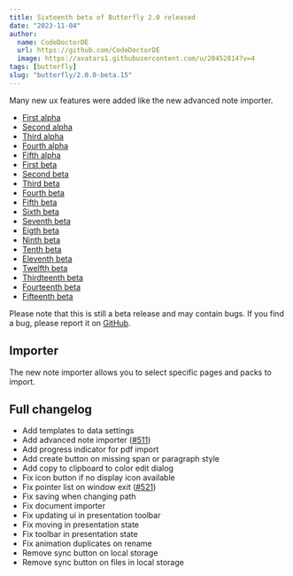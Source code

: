 ```yaml
---
title: Sixteenth beta of Butterfly 2.0 released
date: "2023-11-04"
author:
  name: CodeDoctorDE
  url: https://github.com/CodeDoctorDE
  image: https://avatars1.githubusercontent.com/u/20452814?v=4
tags: [butterfly]
slug: "butterfly/2.0.0-beta.15"
---
```


Many new ux features were added like the new advanced note importer.

- [First alpha](/butterfly/2.0.0-alpha.0)
- [Second alpha](/butterfly/2.0.0-alpha.1)
- [Third alpha](/butterfly/2.0.0-alpha.2)
- [Fourth alpha](/butterfly/2.0.0-alpha.3)
- [Fifth alpha](/butterfly/2.0.0-alpha.4)
- [First beta](/butterfly/2.0.0-beta.0)
- [Second beta](/butterfly/2.0.0-beta.1)
- [Third beta](/butterfly/2.0.0-beta.2)
- [Fourth beta](/butterfly/2.0.0-beta.3)
- [Fifth beta](/butterfly/2.0.0-beta.4)
- [Sixth beta](/butterfly/2.0.0-beta.5)
- [Seventh beta](/butterfly/2.0.0-beta.6)
- [Eigth beta](/butterfly/2.0.0-beta.7)
- [Ninth beta](/butterfly/2.0.0-beta.8)
- [Tenth beta](/butterfly/2.0.0-beta.9)
- [Eleventh beta](/butterfly/2.0.0-beta.10)
- [Twelfth beta](/butterfly/2.0.0-beta.11)
- [Thirdteenth beta](/butterfly/2.0.0-beta.12)
- [Fourteenth beta](/butterfly/2.0.0-beta.13)
- [Fifteenth beta](/butterfly/2.0.0-beta.14)

Please note that this is still a beta release and may contain bugs. If you find a bug, please report it on [GitHub](https://linwood.dev/butterfly/report).

## Importer

The new note importer allows you to select specific pages and packs to import.

## Full changelog

* Add templates to data settings
* Add advanced note importer ([#511](https://github.com/LinwoodDev/Butterfly/issues/511))
* Add progress indicator for pdf import
* Add create button on missing span or paragraph style
* Add copy to clipboard to color edit dialog
* Fix icon button if no display icon available
* Fix pointer list on window exit ([#521](https://github.com/LinwoodDev/Butterfly/issues/521))
* Fix saving when changing path
* Fix document importer
* Fix updating ui in presentation toolbar
* Fix moving in presentation state
* Fix toolbar in presentation state
* Fix animation duplicates on rename
* Remove sync button on local storage
* Remove sync button on files in local storage
